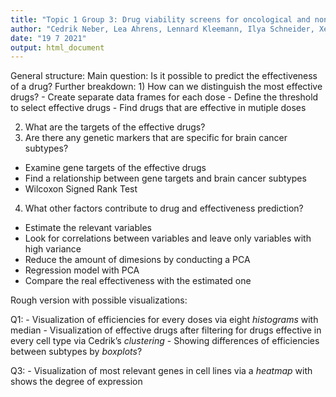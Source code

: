 ---
title: "Topic 1 Group 3: Drug viability screens for oncological and non-oncological treatments"
author: "Cedrik Neber, Lea Ahrens, Lennard Kleemann, Ilya Schneider, Xenia Quaas"
date: "19 7 2021"
output: html_document
---

General structure:
Main question: Is it possible to predict the effectiveness of a drug?
Further breakdown:
1) How can we distinguish the most effective drugs?
- Create separate data frames for each dose
- Define the threshold to select effective drugs
- Find drugs that are effective in mutiple doses


2) What are the targets of the effective drugs?
3) Are there any genetic markers that are specific for brain cancer subtypes?
- Examine gene targets of the effective drugs
- Find a relationship between gene targets and brain cancer subtypes
- Wilcoxon Signed Rank Test


4) What other factors contribute to drug and effectiveness prediction? 
- Estimate the relevant variables
- Look for correlations between variables and leave only variables with high variance
- Reduce the amount of dimesions by conducting a PCA
- Regression model with PCA
- Compare the real effectiveness with the estimated one 


Rough version with possible visualizations:

Q1:
- Visualization of efficiencies for every doses via eight *histograms* with median
- Visualization of effective drugs after filtering for drugs effective in every cell type via Cedrik's *clustering* 
- Showing differences of efficiencies between subtypes by *boxplots*?

Q3:
- Visualization of most relevant genes in cell lines via a *heatmap* with shows the degree of expression